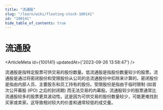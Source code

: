 ```yaml
---
title: "流通股"
slug: "/learn/wiki/floating-stock-100141"
id: "100141"
hide_table_of_contents: true
---
```



# 流通股

<ArticleMeta id={100141} updatedAt={'2023-09-26 13:58:47'} />
<div className='border-solid border-b border-t-0 my-4 border-[var(--ifm-color-gray-300)]' />

流通股是指特定股票可供交易的股份数量。低流通股是指股份数量较少的股票。流通股是通过将密闭股份和受限股份从公司的总流通股份中扣除来计算的。密闭股份是指由内部人员、主要股东和员工持有的股份。受限股份是指由于临时限制 (如首次公开募股 (IPO) 之后的封闭期) 而无法交易的内幕股。流通股较少的股票通常比流通股较多的股票更具波动性。这是因为可供交易的股份数量较少，可能更难找到买家或卖家。这导致相对较大的价差和通常较低的成交量。

